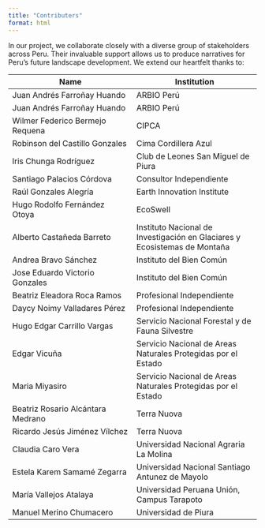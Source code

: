 ```yaml
---
title: "Contributers"
format: html
---
```


In our project, we collaborate closely with a diverse group of stakeholders across Peru. Their invaluable support allows us to produce narratives for Peru's future landscape development. We extend our heartfelt thanks to:

| Name  | Institution  |
|--------|--------|
| Juan Andrés Farroñay Huando | ARBIO Perú |
| Juan Andrés Farroñay Huando | ARBIO Perú |
| Wilmer Federico Bermejo Requena | CIPCA |
| Robinson del Castillo Gonzales | Cima Cordillera Azul |
| Iris Chunga Rodríguez | Club de Leones San Miguel de Piura |
| Santiago Palacios Córdova | Consultor Independiente |
| Raúl Gonzales Alegría | Earth Innovation Institute |
| Hugo Rodolfo Fernández Otoya | EcoSwell |
| Alberto Castañeda Barreto | Instituto Nacional de Investigación en Glaciares y Ecosistemas de Montaña |
| Andrea Bravo Sánchez | Instituto del Bien Común |
| Jose Eduardo Victorio Gonzales | Instituto del Bien Común |
| Beatriz Eleadora Roca Ramos | Profesional Independiente |
| Daycy Noimy Valladares Pérez | Profesional Independiente |
| Hugo Edgar Carrillo Vargas | Servicio Nacional Forestal y de Fauna Silvestre |
| Edgar Vicuña | Servicio Nacional de Areas Naturales Protegidas por el Estado |
| Maria Miyasiro | Servicio Nacional de Areas Naturales Protegidas por el Estado |
| Beatriz Rosario Alcántara Medrano | Terra Nuova |
| Ricardo Jesús Jiménez Vílchez | Terra Nuova |
| Claudia Caro Vera | Universidad Nacional Agraria La Molina |
| Estela Karem Samamé Zegarra | Universidad Nacional Santiago Antunez de Mayolo |
| María Vallejos Atalaya | Universidad Peruana Unión, Campus Tarapoto |
| Manuel Merino Chumacero | Universidad de Piura |
